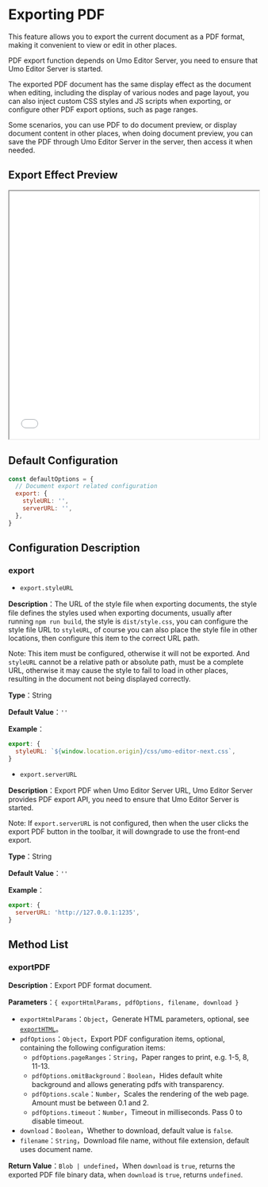 # Exporting PDF

This feature allows you to export the current document as a PDF format, making it convenient to view or edit in other places.

PDF export function depends on Umo Editor Server, you need to ensure that Umo Editor Server is started.

The exported PDF document has the same display effect as the document when editing, including the display of various nodes and page layout, you can also inject custom CSS styles and JS scripts when exporting, or configure other PDF export options, such as page ranges.

Some scenarios, you can use PDF to do document preview, or display document content in other places, when doing document preview, you can save the PDF through Umo Editor Server in the server, then access it when needed.

## Export Effect Preview

<iframe src="/demos/export-pdf-en.pdf" width="100%" height="500" style={{border: 'solid 1px #ccc', margin: '2rem 0'}}></iframe>

## Default Configuration

``` js
const defaultOptions = {
  // Document export related configuration
  export: {
    styleURL: '',
    serverURL: '',
  },
}
```

## Configuration Description

### export

- `export.styleURL`

**Description**：The URL of the style file when exporting documents, the style file defines the styles used when exporting documents, usually after running `npm run build`, the style is `dist/style.css`, you can configure the style file URL to `styleURL`, of course you can also place the style file in other locations, then configure this item to the correct URL path.

Note: This item must be configured, otherwise it will not be exported. And `styleURL` cannot be a relative path or absolute path, must be a complete URL, otherwise it may cause the style to fail to load in other places, resulting in the document not being displayed correctly.

**Type**：String

**Default Value**：`''`

**Example**：

``` js
export: {
  styleURL: `${window.location.origin}/css/umo-editor-next.css`,
}
```

- `export.serverURL`

**Description**：Export PDF when Umo Editor Server URL, Umo Editor Server provides PDF export API, you need to ensure that Umo Editor Server is started.

Note: If `export.serverURL` is not configured, then when the user clicks the export PDF button in the toolbar, it will downgrade to use the front-end export.

**Type**：String

**Default Value**：`''`

**Example**：

``` js
export: {
  serverURL: 'http://127.0.0.1:1235',
}
```

## Method List

### exportPDF

**Description**：Export PDF format document.

**Parameters**：`{ exportHtmlParams, pdfOptions, filename, download }`

- `exportHtmlParams`：`Object`，Generate HTML parameters, optional, see [`exportHTML`](./export-html#exporthtml)。
- `pdfOptions`：`Object`，Export PDF configuration items, optional, containing the following configuration items:
  - `pdfOptions.pageRanges`：`String`，Paper ranges to print, e.g. 1-5, 8, 11-13.
  - `pdfOptions.omitBackground`：`Boolean`，Hides default white background and allows generating pdfs with transparency.
  - `pdfOptions.scale`：`Number`，Scales the rendering of the web page. Amount must be between 0.1 and 2.
  - `pdfOptions.timeout`：`Number`，Timeout in milliseconds. Pass 0 to disable timeout.
- `download`：`Boolean`，Whether to download, default value is `false`.
- `filename`：`String`，Download file name, without file extension, default uses document name.

**Return Value**：`Blob | undefined`，When `download` is `true`, returns the exported PDF file binary data, when `download` is `true`, returns `undefined`.
